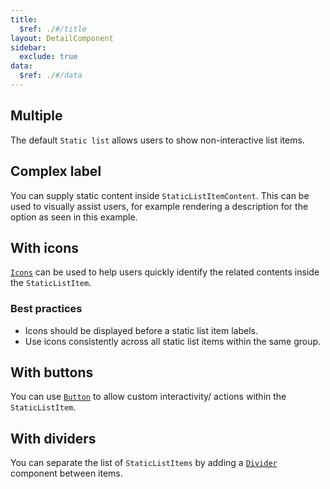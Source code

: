 ```yaml
---
title:
  $ref: ./#/title
layout: DetailComponent
sidebar:
  exclude: true
data:
  $ref: ./#/data
---
```


<LivePreviewControls>

  <LivePreview componentName="static-list" exampleName="Multiple" >

## Multiple

The default `Static list` allows users to show non-interactive list items.

  </LivePreview>

  <LivePreview componentName="static-list" exampleName="ComplexLabel" >

## Complex label

You can supply static content inside `StaticListItemContent`. This can be used to visually assist users, for example rendering a description for the option as seen in this example.

  </LivePreview>

  <LivePreview componentName="static-list" exampleName="WithIcons" >

## With icons

[`Icons`](/salt/components/icon) can be used to help users quickly identify the related contents inside the `StaticListItem`.

### Best practices

- Icons should be displayed before a static list item labels.
- Use icons consistently across all static list items within the same group.

</LivePreview>

  <LivePreview componentName="static-list" exampleName="WithButtons" >

## With buttons

You can use [`Button`](/salt/components/button) to allow custom interactivity/ actions within the `StaticListItem`.

  </LivePreview>

  <LivePreview componentName="static-list" exampleName="WithDividers" >

## With dividers

You can separate the list of `StaticListItems` by adding a [`Divider`](../divider) component between items.

  </LivePreview>

</LivePreviewControls>
